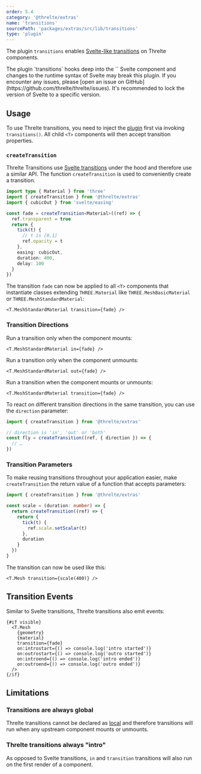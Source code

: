 ```yaml
---
order: 5.4
category: '@threlte/extras'
name: 'transitions'
sourcePath: 'packages/extras/src/lib/transitions'
type: 'plugin'
---
```


The plugin `transitions` enables [Svelte-like transitions](https://svelte.dev/docs#template-syntax-element-directives-transition-fn) on Threlte components.

<Example
  path="extras/transitions"
  showFile="Cube.svelte"
/>

<Tip type="experimental">
	The plugin `transitions` hooks deep into the `<T>` Svelte component and changes to the runtime syntax of Svelte may break this plugin. If you encounter any issues, please [open an issue on GitHub](https://github.com/threlte/threlte/issues). It's recommended to lock the version of Svelte to a specific version.
</Tip>

## Usage

To use Threlte transitions, you need to inject the [plugin](/docs/reference/core/plugins) first via invoking `transitions()`. All child `<T>` components will then accept transition properties.

### `createTransition`

Threlte Transitions use [Svelte transitions](https://svelte.dev/docs#template-syntax-element-directives-transition-fn-custom-transition-functions) under the hood and therefore use a similar API. The function `createTransition` is used to conveniently create a transition.

```ts
import type { Material } from 'three'
import { createTransition } from '@threlte/extras'
import { cubicOut } from 'svelte/easing'

const fade = createTransition<Material>((ref) => {
  ref.transparent = true
  return {
    tick(t) {
      // t is [0,1]
      ref.opacity = t
    },
    easing: cubicOut,
    duration: 400,
    delay: 100
  }
})
```

The transition `fade` can now be applied to all `<T>` components that instantiate classes extending `THREE.Material` like `THREE.MeshBasicMaterial` or `THREE.MeshStandardMaterial`:

```svelte
<T.MeshStandardMaterial transition={fade} />
```

### Transition Directions

Run a transition only when the component mounts:

```svelte
<T.MeshStandardMaterial in={fade} />
```

Run a transition only when the component unmounts:

```svelte
<T.MeshStandardMaterial out={fade} />
```

Run a transition when the component mounts or unmounts:

```svelte
<T.MeshStandardMaterial transition={fade} />
```

To react on different transition directions in the same transition, you can use the `direction` parameter:

```ts
import { createTransition } from '@threlte/extras'

// direction is 'in', 'out' or 'both'
const fly = createTransition((ref, { direction }) => {
  // …
})
```

### Transition Parameters

To make reusing transitions throughout your application easier, make `createTransition` the return value of a function that accepts parameters:

```ts
import { createTransition } from '@threlte/extras'

const scale = (duration: number) => {
  return createTransition((ref) => {
    return {
      tick(t) {
        ref.scale.setScalar(t)
      },
      duration
    }
  })
}
```

The transition can now be used like this:

```svelte
<T.Mesh transition={scale(400)} />
```

## Transition Events

Similar to Svelte transitions, Threlte transitions also emit events:

```svelte
{#if visible}
  <T.Mesh
    {geometry}
    {material}
    transition={fade}
    on:introstart={() => console.log('intro started')}
    on:outrostart={() => console.log('outro started')}
    on:introend={() => console.log('intro ended')}
    on:outroend={() => console.log('outro ended')}
  />
{/if}
```

## Limitations

### Transitions are always global

Threlte transitions cannot be declared as [local](https://svelte.dev/docs#template-syntax-element-directives-transition-fn) and therefore transitions will run when any upstream component mounts or unmounts.

### Threlte transitions always "intro"

As opposed to Svelte transitions, `in` and `transition` transitions will also run on the first render of a component.
